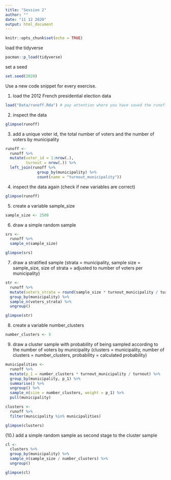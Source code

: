 ```yaml
---
title: "Session 2"
author: ""
date: "11 12 2020"
output: html_document
---
```


```r
knitr::opts_chunk$set(echo = TRUE)
```

load the tidyverse
```r
pacman::p_load(tidyverse)
```

set a seed
```r
set.seed(2020)
```

Use a new code snippet for every exercise.

1. load the 2012 French presidential election data
```r
load("Data/runoff.Rda") # pay attention where you have saved the runoff data set on your PC!
```

2. inspect the data
```r
glimpse(runoff)
```

3. add a unique voter id, the total number of voters and the number of voters by municipality
```r
runoff <- 
  runoff %>%
  mutate(voter_id = 1:nrow(.),
         turnout = nrow(.)) %>%
  left_join(runoff %>%
              group_by(municipality) %>%
              count(name = "turnout_municipality"))
```

4. inspect the data again (check if new variables are correct)
```r
glimpse(runoff)
```

5. create a variable sample_size
```r
sample_size <- 2500
```

6. draw a simple random sample
```r
srs <- 
  runoff %>% 
  sample_n(sample_size)

glimpse(srs)
```

7. draw a stratified sample (strata = municipality, sample size = sample_size, size of strata = adjusted to number of voters per municipality)
```r
str <- 
  runoff %>% 
  mutate(voters_strata = round(sample_size * turnout_municipality / turnout)) %>%
  group_by(municipality) %>%
  sample_n(voters_strata) %>%
  ungroup()

glimpse(str)
```

8. create a variable number_clusters
```r
number_clusters <- 5
```

9. draw a cluster sample with probability of being sampled according to the number of voters by municipality (clusters = municipality, number of clusters = number_clusters, probability = calculated probability)
```r
municipalities <- 
  runoff %>%
  mutate(p_1 = number_clusters * turnout_municipality / turnout) %>%
  group_by(municipality, p_1) %>%
  summarise() %>%
  ungroup() %>%
  sample_n(size = number_clusters, weight = p_1) %>% 
  pull(municipality)

clusters <- 
  runoff %>% 
  filter(municipality %in% municipalities)

glimpse(clusters)
```

(10.) add a simple random sample as second stage to the cluster sample
```r
cl <- 
  clusters %>% 
  group_by(municipality) %>% 
  sample_n(sample_size / number_clusters) %>% 
  ungroup()

glimpse(cl)
```

